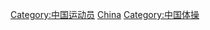 {{Catnav|頁面分類|人物|職業|各职业中国人|中国运动员}}
{{Catnav|頁面分類|人物|各國人物|各国运动员|中国运动员}}
{{Catnav|頁面分類|人物|各職業人物|运动员|體操運動員}}
{{Catnav|頁面分類|...|各國體育|各国运动员|中国运动员}}
{{Commonscat|Gymnasts from China}}

[[Category:中国运动员|Category:中国运动员]]
[[Category:各国体操运动员|China]]
[[Category:中国体操|Category:中国体操]]
